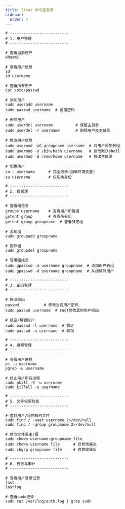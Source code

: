 ```yaml
---
title: linux 命令速查表
sidebar:
  order: 4
---
```


```shell
# --------------------------
# 1. 用户管理
# --------------------------

# 查看当前用户
whoami

# 查看用户信息
id
id username

# 查看所有用户
cat /etc/passwd

# 添加用户
sudo useradd username
sudo passwd username  # 设置密码

# 删除用户
sudo userdel username          # 保留主目录
sudo userdel -r username       # 删除用户及主目录

# 修改用户信息
sudo usermod -aG groupname username  # 将用户添加到组
sudo usermod -s /bin/bash username   # 修改默认shell
sudo usermod -d /new/home username   # 修改主目录

# 切换用户
su - username      # 完全切换(加载环境变量)
su username        # 仅切换身份

# --------------------------
# 2. 组管理
# --------------------------

# 查看组信息
groups username    # 查看用户所属组
getent group       # 查看所有组
getent group groupname  # 查看特定组

# 添加组
sudo groupadd groupname

# 删除组
sudo groupdel groupname

# 管理组成员
sudo gpasswd -a username groupname  # 添加用户到组
sudo gpasswd -d username groupname  # 从组移除用户

# --------------------------
# 3. 密码管理
# --------------------------

# 修改密码
passwd           # 修改当前用户密码
sudo passwd username  # root修改其他用户密码

# 锁定/解锁账户
sudo passwd -l username  # 锁定
sudo passwd -u username  # 解锁

# --------------------------
# 4. 进程管理
# --------------------------

# 查看用户进程
ps -u username
pgrep -u username

# 终止用户所有进程
sudo pkill -9 -u username
sudo killall -u username

# --------------------------
# 5. 文件权限检查
# --------------------------

# 查找用户/组拥有的文件
sudo find / -user username 2>/dev/null
sudo find / -group groupname 2>/dev/null

# 修改文件属主/组
sudo chown username:groupname file
sudo chown username file      # 仅修改属主
sudo chgrp groupname file     # 仅修改属组

# --------------------------
# 6. 日志与审计
# --------------------------

# 查看用户登录记录
last
lastlog

# 查看sudo记录
sudo cat /var/log/auth.log | grep sudo
```
